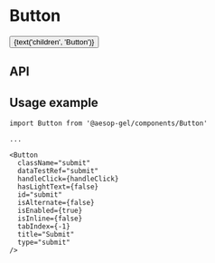 
<Meta title="Button" component={Button} decorators={[withKnobs]} />

# Button

<Preview>
  <Story name="Base component">
    <Button
      className={text('className', '')}
      dataTestRef={text('dataTestRef', 'dataTestRef')}
      handleClick={action('clicked')}
      hasLightText={boolean('hasLightText', false)}
      id={text('id', '')}
      isAlternate={boolean('isAlternate', false)}
      isEnabled={boolean('isEnabled', true)}
      isInline={boolean('isInline', false)}
      tabIndex={number('tabIndex', -1)}
      title={text('title', 'Aēsop')}
      type={select('type', ['button', 'reset', 'submit'], 'button')}
    >
      {text('children', 'Button')}
    </Button>
  </Story>
</Preview>

## API

<Props of={Button} />

## Usage example

```
import Button from '@aesop-gel/components/Button'

...

<Button
  className="submit"
  dataTestRef="submit"
  handleClick={handleClick}
  hasLightText={false}
  id="submit"
  isAlternate={false}
  isEnabled={true}
  isInline={false}
  tabIndex={-1}
  title="Submit"
  type="submit"
/>
```

